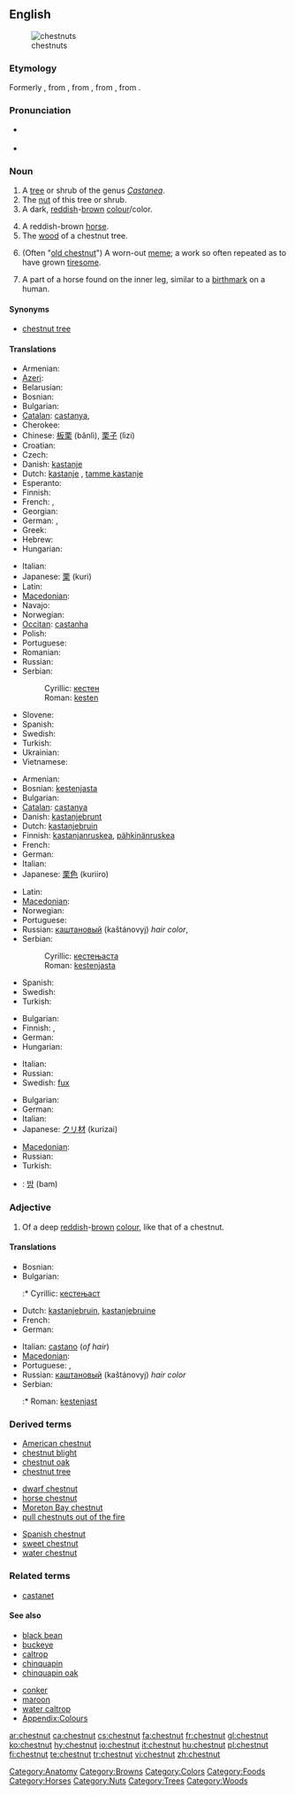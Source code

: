 {{wikipedia}}
==English==
[[Image:Châtaignier 120807 1.jpg|thumb|chestnuts]]

===Etymology===
Formerly {{term|chesten|lang=en}} {{term|nut|lang=en}}, from {{etyl|enm}} {{term|chasteine|lang=enm}}, from {{etyl|fro}} {{term|chastaigne|lang=fro}}, from {{etyl|la}} {{term|castanea|lang=la}}, from {{etyl|grc}} {{term|καστάνεια|sc=Grek|tr=kastaneia}}.

===Pronunciation===
* {{a|UK|US}} {{IPA|/ˈtʃɛs.nʌt/|/ˈtʃɛst.nʌt/}}
* {{audio|en-us-chestnut.ogg|Audio (US)}}

===Noun===
{{en-noun}}

# A [[tree]] or shrub of the genus ''[[Castanea]]''.
# The [[nut]] of this tree or shrub.
# A dark, [[reddish]]-[[brown]] [[colour]]/color.
#: {{color panel|551608}}
# A reddish-brown [[horse]].
# The [[wood]] of a chestnut tree.
# {{idiom}} (Often "[[old chestnut]]") A worn-out [[meme]]; a work so often repeated as to have grown [[tiresome]].
# A part of a horse found on the inner leg, similar to a [[birthmark]] on a human.

====Synonyms====
* {{sense|tree}} [[chestnut tree]]

====Translations====
{{trans-see|chestnut tree}}

{{trans-top|nut of the chestnut tree}}
* Armenian: {{t-|hy|շագանակ|tr=šaganak}}
* [[Azeri]]: {{t|az|şabalıd|xs=Azeri}}
* Belarusian: {{t-|be|каштан|m|tr=kaštán|xs=Belarusian}}
* Bosnian: {{t-|bs|kesten|m}}
* Bulgarian: {{t+|bg|кестен|m}}
* [[Catalan]]: [[castanya]], {{f}}
* Cherokee: {{t|chr|ᏘᎵ|tr=tili|sc=Cher|xs=Cherokee}}
* Chinese: [[板栗]] (bǎnlì), [[栗子]] (lìzi)
* Croatian: {{t-|hr|kesten|m}}
* Czech: {{t+|cs|kaštan|m}}
* Danish: [[kastanje]] {{c}}
* Dutch: [[kastanje]] {{f}}, [[tamme kastanje]] {{f}}
* Esperanto: {{t-|eo|kaŝtano|xs=Esperanto}}
* Finnish: {{t+|fi|kastanja}}
* French: {{t+|fr|châtaigne|f}}, {{t+|fr|marron|m}}
* Georgian: {{t-|ka|წაბლი|tr=cabli|sc=Geor|xs=Georgian}}
* German: {{t+|de|Kastanie|f}}, {{t|de|Esskastanie|f}}
* Greek: {{t|el|κάστανο|n}}
* Hebrew: {{t+|he|ערמון|m}}
* Hungarian: {{t+|hu|gesztenye}}
{{trans-mid}}
* Italian: {{t+|it|castagna|f}}
* Japanese: [[栗]] (kuri)
* Latin: {{t-|la|castanea|f}}
* [[Macedonian]]: {{t|mk|костен|m|tr=kósten}}
* Navajo: {{tø|nv|neeshchʼííłchííʼ}}
* Norwegian: {{t|no|kastanje|m}}
* [[Occitan]]: [[castanha]] {{f}}
* Polish: {{t+|pl|kasztan|m}}
* Portuguese: {{t+|pt|castanha|f}}
* Romanian: {{t|ro|castană}}
* Russian: {{t+|ru|каштан|m|tr=kaštán}}
* Serbian:
*: Cyrillic: [[кестен#Serbian|кестен]] {{m}}
*: Roman: [[kesten#Serbian|kesten]] {{m}}
* Slovene: {{t+|sl|kostanj|m}}
* Spanish: {{t+|es|castaña|f}}
* Swedish: {{t|sv|kastanj|n}}
* Turkish: {{t+|tr|kestane}}
* Ukrainian: {{t-|uk|каштан|m|tr=kaštán|xs=Ukrainian}}
* Vietnamese: {{t-|vi|hạt dẻ|xs=Vietnamese}}
{{trans-bottom}}

{{trans-top|reddish-brown colour}}
* Armenian: {{t+|hy|շագանակագույն|tr=šaganakaguyn}}
* Bosnian: [[kestenjasta]] {{f}}
* Bulgarian: {{t|bg|кестеняв}}
* [[Catalan]]: [[castanya]]
* Danish: [[kastanjebrunt]]<!-- needs checking -->
* Dutch: [[kastanjebruin]] {{n}}
* Finnish: [[kastanjanruskea]], [[pähkinänruskea]]
* French: {{t+|fr|marron|m}}
* German: {{t|de|Kastanienbraun|n}}
* Italian: {{t+|it|castano|f}}
* Japanese: [[栗色]] (kuriiro)
{{trans-mid}}
* Latin: {{t-|la|spadix|alt=spādīx}}
* [[Macedonian]]: {{t|mk|костенлива|f|tr=kosténliva}}
* Norwegian: {{t|no|kastanje}}
* Portuguese: {{t+|pt|castanho|m}}
* Russian: [[каштановый]] (kaštánovyj) ''hair color'',
* Serbian:
*: Cyrillic: [[кестењаста]] {{f}}
*: Roman: [[kestenjasta#Serbian|kestenjasta]] {{f}}
* Spanish: {{t+|es|castaño|m}}
* Swedish: {{t|sv|kastanjebrunt}}
* Turkish: {{t+|tr|kestane}}
{{trans-bottom}}

{{trans-top|reddish-brown horse}}
* Bulgarian: {{t|bg|дорест кон}}
* Finnish: {{t-|fi|raudikko}}, {{t+|fi|rautias}}
* German: {{t+|de|Fuchs|m}}
* Hungarian: {{t+|hu|pej}}
{{trans-mid}}
* Italian: {{t+|it|castano|f}}
* Russian: {{t+|ru|гнедой|tr=gn'edój}}
* Swedish: [[fux]]
{{trans-bottom}}

{{trans-top|wood of a chestnut tree}}
* Bulgarian: {{t+|bg|кестен|m}}
* German: {{t+|de|Kastanie|f}}
* Italian: {{t+|it|castagneto|m}}
* Japanese: [[クリ材]] (kurizai)
{{trans-mid}}
* [[Macedonian]]: {{t|mk|костен|m|tr=kósten}}
* Russian: {{t+|ru|каштан|m|tr=kaštán}}
* Turkish: {{t+|tr|kestane}}
{{trans-bottom}}

{{checktrans}}
<!--Remove this section once all of the translations below have been moved into the tables above.-->
* {{ttbc|Korean}}: [[밤]] (bam)

===Adjective===
{{en-adj|-}}

# Of a deep [[reddish]]-[[brown]] [[colour]], like that of a chestnut.

====Translations====
{{trans-top|of a deep reddish-brown colour}}
* Bosnian: {{t-|bs|kestenjast|m}}
* Bulgarian: {{t|bg|кестеняв}}
*:* Cyrillic: [[кестењаст]] {{m}}
* Dutch: [[kastanjebruin]], [[kastanjebruine]]
* French: {{t+|fr|marron}}
* German: {{t-|de|kastanienbraun}}
{{trans-mid}}
* Italian: [[castano]] (''of hair'')
* [[Macedonian]]: {{t|mk|костенлива|f|tr=kosténliva}}
* Portuguese: {{t+|pt|castanho}}, {{t+|pt|marrom}}
* Russian: [[каштановый]] (kaštánovyj) ''hair color''
* Serbian:
*:* Roman: [[kestenjast]] {{m}}
{{trans-bottom}}

===Derived terms===
{{top3}}
* [[American chestnut]]
* [[chestnut blight]]
* [[chestnut oak]]
* [[chestnut tree]]
{{mid3}}
* [[dwarf chestnut]]
* [[horse chestnut]]
* [[Moreton Bay chestnut]]
* [[pull chestnuts out of the fire]]
{{mid3}}
* [[Spanish chestnut]]
* [[sweet chestnut]]
* [[water chestnut]]
{{bottom}}

===Related terms===
* [[castanet]]<!--related via Spanish-->

====See also====
{{top2}}
* [[black bean]]
* [[buckeye]]
* [[caltrop]]
* [[chinquapin]]
* [[chinquapin oak]]
{{mid2}}
* [[conker]]
* [[maroon]]
* [[water caltrop]]
* [[Appendix:Colours]]
{{bottom}}

[[Category:Anatomy]]
[[Category:Browns]]
[[Category:Colors]]
[[Category:Foods]]
[[Category:Horses]]
[[Category:Nuts]]
[[Category:Trees]]
[[Category:Woods]]

[[ar:chestnut]]
[[ca:chestnut]]
[[cs:chestnut]]
[[fa:chestnut]]
[[fr:chestnut]]
[[gl:chestnut]]
[[ko:chestnut]]
[[hy:chestnut]]
[[io:chestnut]]
[[it:chestnut]]
[[hu:chestnut]]
[[pl:chestnut]]
[[fi:chestnut]]
[[te:chestnut]]
[[tr:chestnut]]
[[vi:chestnut]]
[[zh:chestnut]]